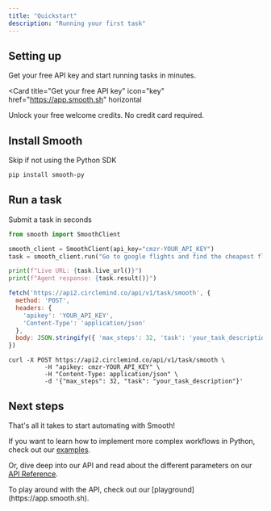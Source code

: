 ```yaml
---
title: "Quickstart"
description: "Running your first task"
---
```


## Setting up

Get your free API key and start running tasks in minutes.

<Card
  title="Get your free API key"
  icon="key"
  href="https://app.smooth.sh"
  horizontal
>
  Unlock your free welcome credits. No credit card required.
</Card>

## Install Smooth
Skip if not using the Python SDK

<CodeGroup>

```bash Python
pip install smooth-py
```

</CodeGroup>

## Run a task
Submit a task in seconds

<CodeGroup>

```python Python
from smooth import SmoothClient

smooth_client = SmoothClient(api_key="cmzr-YOUR_API_KEY")
task = smooth_client.run("Go to google flights and find the cheapest flight from London to Paris today")

print(f"Live URL: {task.live_url()}")
print(f"Agent response: {task.result()}")
```

```javascript Javascript
fetch('https://api2.circlemind.co/api/v1/task/smooth', {
  method: 'POST',
  headers: {
    'apikey': 'YOUR_API_KEY',
    'Content-Type': 'application/json'
  },
  body: JSON.stringify({ 'max_steps': 32, 'task': 'your_task_description' })
})
```

```curl cURL
curl -X POST https://api2.circlemind.co/api/v1/task/smooth \ 
          -H "apikey: cmzr-YOUR_API_KEY" \
          -H "Content-Type: application/json" \
          -d '{"max_steps": 32, "task": "your_task_description"}'
```

</CodeGroup>

## Next steps
That's all it takes to start automating with Smooth!

If you want to learn how to implement more complex workflows in Python, check out our [examples](/features/).

Or, dive deep into our API and read about the different parameters on our [API Reference](/api-reference/introduction).

<Note>
  To play around with the API, check out our [playground](https://app.smooth.sh).
</Note>
